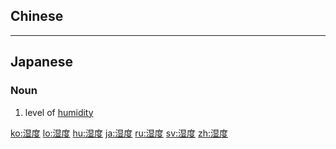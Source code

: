 {{also|溼度|濕度}}
==Chinese==
{{zh-see|濕度}}

----

==Japanese==
{{ja-kanjitab|しつ|ど|yomi=o}}

===Noun===
{{ja-noun|しつど|kyu=濕度}}

# level of [[humidity]]

[[ko:湿度]]
[[lo:湿度]]
[[hu:湿度]]
[[ja:湿度]]
[[ru:湿度]]
[[sv:湿度]]
[[zh:湿度]]